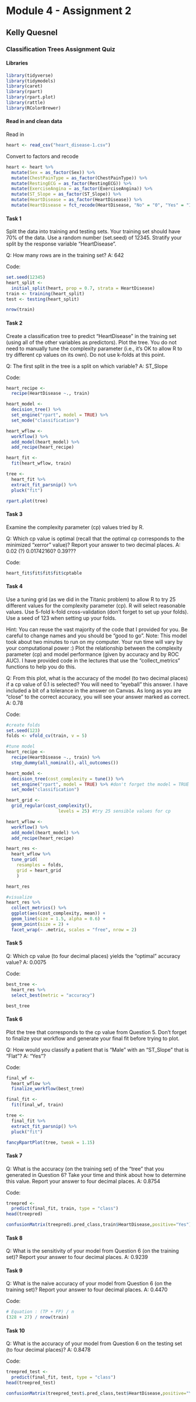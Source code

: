 # Module 4 - Assignment 2
## Kelly Quesnel
### Classification Trees Assignment Quiz


#### Libraries

```{r}
library(tidyverse)
library(tidymodels)
library(caret)
library(rpart)
library(rpart.plot)
library(rattle)
library(RColorBrewer)
```

#### Read in and clean data

Read in
```{r}
heart <- read_csv("heart_disease-1.csv")
```

Convert to factors and recode
```{r}
heart <- heart %>%
  mutate(Sex = as_factor(Sex)) %>%
  mutate(ChestPainType = as_factor(ChestPainType)) %>%
  mutate(RestingECG = as_factor(RestingECG)) %>%
  mutate(ExerciseAngina = as_factor(ExerciseAngina)) %>%
  mutate(ST_Slope = as_factor(ST_Slope)) %>%
  mutate(HeartDisease = as_factor(HeartDisease)) %>%
  mutate(HeartDisease = fct_recode(HeartDisease, "No" = "0", "Yes" = "1"))

```


#### Task 1

Split the data into training and testing sets. Your training set should have 70% of the data. Use a random number (set.seed) of 12345. Stratify your split by the response variable “HeartDisease".

Q: How many rows are in the training set?
A: 642

Code:
```{r}
set.seed(12345)
heart_split <-
  initial_split(heart, prop = 0.7, strata = HeartDisease)
train <- training(heart_split)
test <- testing(heart_split)

nrow(train)
```

#### Task 2

Create a classification tree to predict “HeartDisease” in the training set (using all of the other variables as predictors). Plot the tree. You do not need to manually tune the complexity parameter (i.e., it’s OK to allow R to try different cp values on its own). Do not use k-folds at this point.

Q: The first split in the tree is a split on which variable?
A: ST_Slope

Code:
```{r}
heart_recipe <-
  recipe(HeartDisease ~., train)

heart_model <-
  decision_tree() %>%
  set_engine("rpart", model = TRUE) %>%
  set_mode("classification")

heart_wflow <-
  workflow() %>%
  add_model(heart_model) %>%
  add_recipe(heart_recipe)

heart_fit <-
  fit(heart_wflow, train)
```
```{r}
tree <-
  heart_fit %>%
  extract_fit_parsnip() %>%
  pluck("fit")

rpart.plot(tree)
```

#### Task 3

Examine the complexity parameter (cp) values tried by R.

Q: Which cp value is optimal (recall that the optimal cp corresponds to the minimized “xerror” value)? Report your answer to two decimal places.
A: 0.02 (?) 0.01742160?
   0.39???

Code:
```{r}
heart_fit$fit$fit$fit$cptable
```

#### Task 4

Use a tuning grid (as we did in the Titanic problem) to allow R to try 25 different values for the complexity parameter (cp). R will select reasonable values. Use 5-fold k-fold cross-validation (don’t forget to set up your folds). Use a seed of 123 when setting up your folds.

Hint: You can reuse the vast majority of the code that I provided for you. Be careful to change names and you should be “good to go”. Note: This model took about two minutes to run on my computer. Your run time will vary by your computational power :) Plot the relationship between the complexity parameter (cp) and model performance (given by accuracy and by ROC AUC). I have provided code in the lectures that use the “collect_metrics” functions to help you do this.

Q: From this plot, what is the accuracy of the model (to two decimal places) if a cp value of 0.1 is selected? You will need to “eyeball” this answer. I have included a bit of a tolerance in the answer on Canvas. As long as you are “close” to the correct accuracy, you will see your answer marked as correct.
A: 0.78

Code:
```{r}
#create folds
set.seed(123)
folds <- vfold_cv(train, v = 5)

#tune model
heart_recipe <-
  recipe(HeartDisease ~., train) %>%
  step_dummy(all_nominal(),-all_outcomes())

heart_model <-
  decision_tree(cost_complexity = tune()) %>% 
  set_engine("rpart", model = TRUE) %>% #don't forget the model = TRUE flag
  set_mode("classification")

heart_grid <-
  grid_regular(cost_complexity(),
                    levels = 25) #try 25 sensible values for cp

heart_wflow <- 
  workflow() %>% 
  add_model(heart_model) %>% 
  add_recipe(heart_recipe)

heart_res <- 
  heart_wflow %>% 
  tune_grid(
    resamples = folds,
    grid = heart_grid
    )

heart_res

#visualize
heart_res %>%
  collect_metrics() %>%
  ggplot(aes(cost_complexity, mean)) +
  geom_line(size = 1.5, alpha = 0.6) +
  geom_point(size = 2) +
  facet_wrap(~ .metric, scales = "free", nrow = 2)
```

#### Task 5

Q: Which cp value (to four decimal places) yields the “optimal” accuracy value?
A: 0.0075

Code:
```{r}
best_tree <-
  heart_res %>%
  select_best(metric = "accuracy")

best_tree
```

#### Task 6

Plot the tree that corresponds to the cp value from Question 5. Don’t forget to finalize your workflow and generate your final fit before trying to plot.

Q: How would you classify a patient that is “Male” with an “ST_Slope” that is “Flat”?
A: "Yes"?

Code:
```{r}
final_wf <- 
  heart_wflow %>% 
  finalize_workflow(best_tree)

final_fit <-
  fit(final_wf, train)

tree <-
  final_fit %>% 
  extract_fit_parsnip() %>% 
  pluck("fit")

fancyRpartPlot(tree, tweak = 1.15)
```

#### Task 7

Q: What is the accuracy (on the training set) of the “tree” that you generated in Question 6? Take your time and think about how to determine this value. Report your answer to four decimal places.
A: 0.8754

Code:
```{r}
treepred <-
  predict(final_fit, train, type = "class")
head(treepred)

confusionMatrix(treepred$.pred_class,train$HeartDisease,positive="Yes") #predictions first then actual
```

#### Task 8

Q: What is the sensitivity of your model from Question 6 (on the training set)? Report your answer to four decimal places.
A: 0.9239


#### Task 9

Q: What is the naive accuracy of your model from Question 6 (on the training set)? Report your answer to four decimal places.
A: 0.4470

Code:
```{r}
# Equation : (TP + FP) / n
(328 + 27) / nrow(train)
```

#### Task 10

Q: What is the accuracy of your model from Question 6 on the testing set (to four decimal places)?
A: 0.8478

Code:
```{r}
treepred_test <-
  predict(final_fit, test, type = "class")
head(treepred_test)

confusionMatrix(treepred_test$.pred_class,test$HeartDisease,positive="Yes")
```

